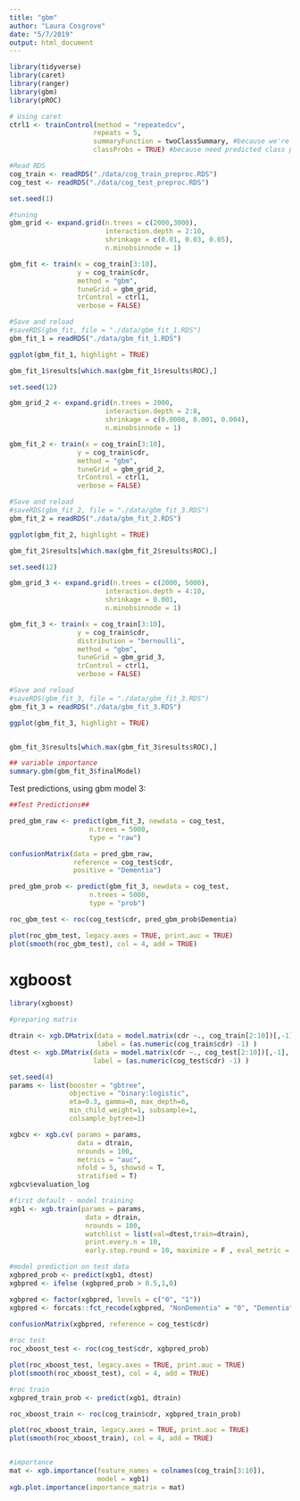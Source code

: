 ```yaml
---
title: "gbm"
author: "Laura Cosgrove"
date: "5/7/2019"
output: html_document
---
```


```r
library(tidyverse)
library(caret)
library(ranger)
library(gbm)
library(pROC)
```


```r
# Using caret
ctrl1 <- trainControl(method = "repeatedcv",
                     repeats = 5,
                     summaryFunction = twoClassSummary, #because we're in the two-class setting
                     classProbs = TRUE) #because need predicted class probabilities to get ROC curve

#Read RDS 
cog_train <- readRDS("./data/cog_train_preproc.RDS")
cog_test <- readRDS("./data/cog_test_preproc.RDS")
```


```r
set.seed(1)

#tuning 
gbm_grid <- expand.grid(n.trees = c(2000,3000),
                        interaction.depth = 2:10,
                        shrinkage = c(0.01, 0.03, 0.05),
                        n.minobsinnode = 1)

gbm_fit <- train(x = cog_train[3:10],
                 y = cog_train$cdr,
                 method = "gbm",
                 tuneGrid = gbm_grid,
                 trControl = ctrl1,
                 verbose = FALSE)
```


```r
#Save and reload
#saveRDS(gbm_fit, file = "./data/gbm_fit_1.RDS")
gbm_fit_1 = readRDS("./data/gbm_fit_1.RDS")

ggplot(gbm_fit_1, highlight = TRUE) 

gbm_fit_1$results[which.max(gbm_fit_1$results$ROC),]
```

```r
set.seed(12)

gbm_grid_2 <- expand.grid(n.trees = 2000,
                        interaction.depth = 2:8,
                        shrinkage = c(0.0008, 0.001, 0.004),
                        n.minobsinnode = 1)

gbm_fit_2 <- train(x = cog_train[3:10],
                 y = cog_train$cdr,
                 method = "gbm",
                 tuneGrid = gbm_grid_2,
                 trControl = ctrl1,
                 verbose = FALSE)

```


```r
#Save and reload
#saveRDS(gbm_fit_2, file = "./data/gbm_fit_3.RDS")
gbm_fit_2 = readRDS("./data/gbm_fit_2.RDS")

ggplot(gbm_fit_2, highlight = TRUE) 

gbm_fit_2$results[which.max(gbm_fit_2$results$ROC),]

```

```r
set.seed(12)

gbm_grid_3 <- expand.grid(n.trees = c(2000, 5000),
                        interaction.depth = 4:10,
                        shrinkage = 0.001,
                        n.minobsinnode = 1)

gbm_fit_3 <- train(x = cog_train[3:10],
                 y = cog_train$cdr,
                 distribution = "bernoulli",
                 method = "gbm",
                 tuneGrid = gbm_grid_3,
                 trControl = ctrl1,
                 verbose = FALSE)
```


```r
#Save and reload
#saveRDS(gbm_fit_3, file = "./data/gbm_fit_3.RDS")
gbm_fit_3 = readRDS("./data/gbm_fit_3.RDS")

ggplot(gbm_fit_3, highlight = TRUE) 


gbm_fit_3$results[which.max(gbm_fit_3$results$ROC),]

## variable importance
summary.gbm(gbm_fit_3$finalModel)

```

Test predictions, using gbm model 3:

```r
##Test Predictions## 

pred_gbm_raw <- predict(gbm_fit_3, newdata = cog_test,
                    n.trees = 5000,
                    type = "raw")

confusionMatrix(data = pred_gbm_raw, 
                reference = cog_test$cdr,
                positive = "Dementia")

pred_gbm_prob <- predict(gbm_fit_3, newdata = cog_test,
                    n.trees = 5000,
                    type = "prob")

roc_gbm_test <- roc(cog_test$cdr, pred_gbm_prob$Dementia)

plot(roc_gbm_test, legacy.axes = TRUE, print.auc = TRUE) 
plot(smooth(roc_gbm_test), col = 4, add = TRUE) 

```

# xgboost

```r
library(xgboost)
```

```r
#preparing matrix

dtrain <- xgb.DMatrix(data = model.matrix(cdr ~., cog_train[2:10])[,-1], 
                      label = (as.numeric(cog_train$cdr) -1) ) 
dtest <- xgb.DMatrix(data = model.matrix(cdr ~., cog_test[2:10])[,-1],
                     label = (as.numeric(cog_test$cdr) -1) )

set.seed(4)
params <- list(booster = "gbtree", 
               objective = "binary:logistic", 
               eta=0.3, gamma=0, max_depth=6, 
               min_child_weight=1, subsample=1, 
               colsample_bytree=1)

xgbcv <- xgb.cv( params = params, 
                 data = dtrain, 
                 nrounds = 100, 
                 metrics = "auc",
                 nfold = 5, showsd = T, 
                 stratified = T)
xgbcv$evaluation_log

#first default - model training
xgb1 <- xgb.train(params = params, 
                   data = dtrain, 
                   nrounds = 100, 
                   watchlist = list(val=dtest,train=dtrain), 
                   print.every.n = 10, 
                   early.stop.round = 10, maximize = F , eval_metric = "auc")

#model prediction on test data
xgbpred_prob <- predict(xgb1, dtest)
xgbpred <- ifelse (xgbpred_prob > 0.5,1,0)

xgbpred <- factor(xgbpred, levels = c("0", "1"))
xgbpred <- forcats::fct_recode(xgbpred, "NonDementia" = "0", "Dementia" = "1")
            
confusionMatrix(xgbpred, reference = cog_test$cdr)

#roc test
roc_xboost_test <- roc(cog_test$cdr, xgbpred_prob)

plot(roc_xboost_test, legacy.axes = TRUE, print.auc = TRUE) 
plot(smooth(roc_xboost_test), col = 4, add = TRUE) 

#roc train
xgbpred_train_prob <- predict(xgb1, dtrain)

roc_xboost_train <- roc(cog_train$cdr, xgbpred_train_prob)

plot(roc_xboost_train, legacy.axes = TRUE, print.auc = TRUE) 
plot(smooth(roc_xboost_train), col = 4, add = TRUE) 


#importance
mat <- xgb.importance(feature_names = colnames(cog_train[3:10]),
                      model = xgb1)
xgb.plot.importance(importance_matrix = mat) 


```

